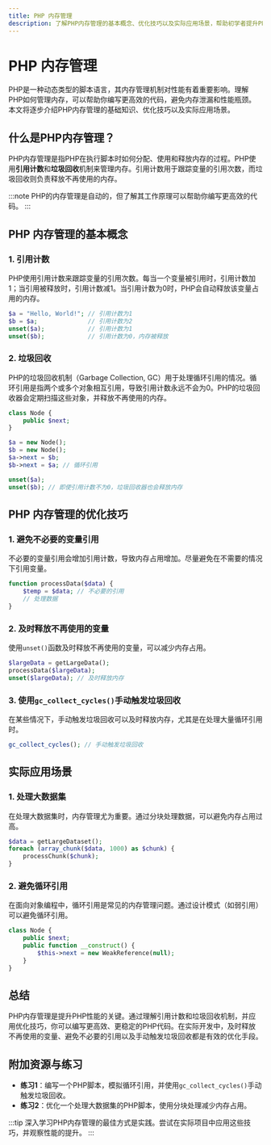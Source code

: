 ```yaml
---
title: PHP 内存管理
description: 了解PHP内存管理的基本概念、优化技巧以及实际应用场景，帮助初学者提升PHP性能。
---
```


# PHP 内存管理

PHP是一种动态类型的脚本语言，其内存管理机制对性能有着重要影响。理解PHP如何管理内存，可以帮助你编写更高效的代码，避免内存泄漏和性能瓶颈。本文将逐步介绍PHP内存管理的基础知识、优化技巧以及实际应用场景。

## 什么是PHP内存管理？

PHP内存管理是指PHP在执行脚本时如何分配、使用和释放内存的过程。PHP使用**引用计数**和**垃圾回收**机制来管理内存。引用计数用于跟踪变量的引用次数，而垃圾回收则负责释放不再使用的内存。

:::note
PHP的内存管理是自动的，但了解其工作原理可以帮助你编写更高效的代码。
:::

## PHP 内存管理的基本概念

### 1. 引用计数

PHP使用引用计数来跟踪变量的引用次数。每当一个变量被引用时，引用计数加1；当引用被释放时，引用计数减1。当引用计数为0时，PHP会自动释放该变量占用的内存。

```php
$a = "Hello, World!"; // 引用计数为1
$b = $a;              // 引用计数为2
unset($a);            // 引用计数为1
unset($b);            // 引用计数为0，内存被释放
```

### 2. 垃圾回收

PHP的垃圾回收机制（Garbage Collection, GC）用于处理循环引用的情况。循环引用是指两个或多个对象相互引用，导致引用计数永远不会为0。PHP的垃圾回收器会定期扫描这些对象，并释放不再使用的内存。

```php
class Node {
    public $next;
}

$a = new Node();
$b = new Node();
$a->next = $b;
$b->next = $a; // 循环引用

unset($a);
unset($b); // 即使引用计数不为0，垃圾回收器也会释放内存
```

## PHP 内存管理的优化技巧

### 1. 避免不必要的变量引用

不必要的变量引用会增加引用计数，导致内存占用增加。尽量避免在不需要的情况下引用变量。

```php
function processData($data) {
    $temp = $data; // 不必要的引用
    // 处理数据
}
```

### 2. 及时释放不再使用的变量

使用`unset()`函数及时释放不再使用的变量，可以减少内存占用。

```php
$largeData = getLargeData();
processData($largeData);
unset($largeData); // 及时释放内存
```

### 3. 使用`gc_collect_cycles()`手动触发垃圾回收

在某些情况下，手动触发垃圾回收可以及时释放内存，尤其是在处理大量循环引用时。

```php
gc_collect_cycles(); // 手动触发垃圾回收
```

## 实际应用场景

### 1. 处理大数据集

在处理大数据集时，内存管理尤为重要。通过分块处理数据，可以避免内存占用过高。

```php
$data = getLargeDataset();
foreach (array_chunk($data, 1000) as $chunk) {
    processChunk($chunk);
}
```

### 2. 避免循环引用

在面向对象编程中，循环引用是常见的内存管理问题。通过设计模式（如弱引用）可以避免循环引用。

```php
class Node {
    public $next;
    public function __construct() {
        $this->next = new WeakReference(null);
    }
}
```

## 总结

PHP内存管理是提升PHP性能的关键。通过理解引用计数和垃圾回收机制，并应用优化技巧，你可以编写更高效、更稳定的PHP代码。在实际开发中，及时释放不再使用的变量、避免不必要的引用以及手动触发垃圾回收都是有效的优化手段。

## 附加资源与练习

- **练习1**：编写一个PHP脚本，模拟循环引用，并使用`gc_collect_cycles()`手动触发垃圾回收。
- **练习2**：优化一个处理大数据集的PHP脚本，使用分块处理减少内存占用。

:::tip
深入学习PHP内存管理的最佳方式是实践。尝试在实际项目中应用这些技巧，并观察性能的提升。
:::